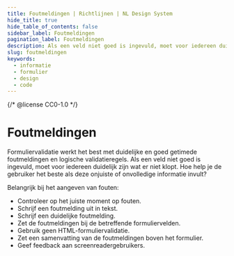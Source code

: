 ```yaml
---
title: Foutmeldingen | Richtlijnen | NL Design System
hide_title: true
hide_table_of_contents: false
sidebar_label: Foutmeldingen
pagination_label: Foutmeldingen
description: Als een veld niet goed is ingevuld, moet voor iedereen duidelijk zijn wat er niet klopt. Hoe help je de gebruiker het beste als die onjuiste of onvolledige informatie invult?
slug: foutmeldingen
keywords:
  - informatie
  - formulier
  - design
  - code
---
```


{/* @license CC0-1.0 */}


# Foutmeldingen

Formuliervalidatie werkt het best met duidelijke en goed getimede foutmeldingen en logische validatieregels. Als een veld niet goed is ingevuld, moet voor iedereen duidelijk zijn wat er niet klopt. Hoe help je de gebruiker het beste als deze onjuiste of onvolledige informatie invult?

Belangrijk bij het aangeven van fouten:

- Controleer op het juiste moment op fouten.
- Schrijf een foutmelding uit in tekst.
- Schrijf een duidelijke foutmelding.
- Zet de foutmeldingen bij de betreffende formuliervelden.
- Gebruik geen HTML-formuliervalidatie.
- Zet een samenvatting van de foutmeldingen boven het formulier.
- Geef feedback aan screenreadergebruikers.

<ErrorsTiming />

<ErrorsDescription />
<ErrorsDescriptionCode />

<ErrorsClarity />
<ErrorsClarityCode />

<ErrorsLocation />
<ErrorsLocationCode />

<ErrorsNoNativeValidation />

<ErrorsSummary />
<ErrorsSummaryCode />

<ErrorsFeedback />

<FormFooterInfo />
